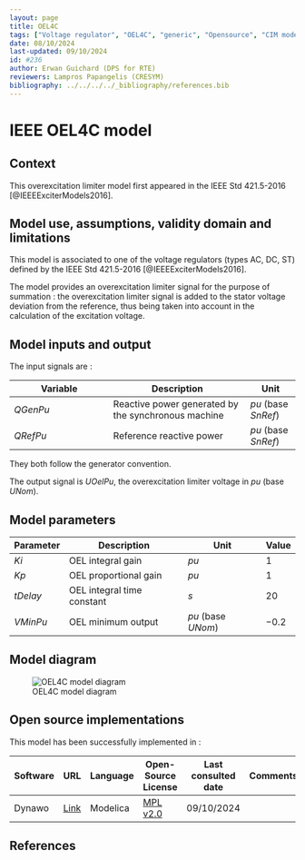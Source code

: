 ```yaml
---
layout: page
title: OEL4C
tags: ["Voltage regulator", "OEL4C", "generic", "Opensource", "CIM model", "RMS", "phasor", "MRL4", "Single phase", "IEEE", "dynawo", "#236"]
date: 08/10/2024
last-updated: 09/10/2024
id: #236
author: Erwan Guichard (DPS for RTE)
reviewers: Lampros Papangelis (CRESYM)
bibliography: ../../../../_bibliography/references.bib
---
```

# IEEE OEL4C model

## Context

This overexcitation limiter model first appeared in the IEEE Std 421.5-2016 [@IEEEExciterModels2016].

## Model use, assumptions, validity domain and limitations

This model is associated to one of the voltage regulators (types AC, DC, ST) defined by the IEEE Std 421.5-2016 [@IEEEExciterModels2016].

The model provides an overexcitation limiter signal for the purpose of summation : the overexcitation limiter signal is added to the stator voltage deviation from the reference, thus being taken into account in the calculation of the excitation voltage.

## Model inputs and output

The input signals are :

| Variable | Description | Unit |
| -------- | ----------- | ---- |
| $QGenPu$ | Reactive power generated by the synchronous machine | $pu$ (base $SnRef$) |
| $QRefPu$ | Reference reactive power | $pu$ (base $SnRef$) |

They both follow the generator convention.

The output signal is $UOelPu$, the overexcitation limiter voltage in $pu$ (base $UNom$).

## Model parameters

| Parameter | Description | Unit | Value |
| --------- | ----------- | ---- | ----- |
| $Ki$ | OEL integral gain | $pu$ | $1$ |
| $Kp$ | OEL proportional gain | $pu$ | $1$ |
| $tDelay$ | OEL integral time constant | $s$ | $20$ |
| $VMinPu$ | OEL minimum output | $pu$ (base $UNom$) | $-0.2$ |

## Model diagram

![OEL4C model diagram](OEL4C.drawio.svg){#fig-oel4c}

## Open source implementations

This model has been successfully implemented in :

| Software      | URL | Language | Open-Source License | Last consulted date | Comments |
| ------------- | --- | -------- | ------------------- | ------------------- | -------- |
| Dynawo | [Link](https://github.com/dynawo/dynawo) | Modelica | [MPL v2.0](https://www.mozilla.org/en-US/MPL/2.0/)  | 09/10/2024 |  |

## References

::: {#refs}
::: 
